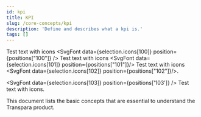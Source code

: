 ```yaml
---
id: kpi
title: KPI
slug: /core-concepts/kpi
description: 'Define and describes what a kpi is.'
tags: []
---
```



Test text with icons <SvgFont data={selection.icons[100]} position={positions["100"]} />
Test text with icons <SvgFont data={selection.icons[101]} position={positions["101"]}/>
Test text with icons <SvgFont data={selection.icons[102]} position={positions["102"]}/>.

<SvgFont data={selection.icons[103]} position={positions['103']} /> Test text with
icons.

This document lists the basic concepts that are essential to understand the Transpara product.
